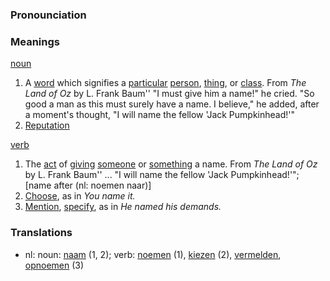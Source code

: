 ===Pronounciation===

===Meanings===

[[noun]]
# A [[word]] which signifies a [[particular]] [[person]], [[thing]], or [[class]]. From ''The Land of Oz'' by L. Frank Baum'' "I must give him a name!" he cried. "So good a man as this must surely have a name. I believe," he added, after a moment's thought, "I will name the fellow 'Jack Pumpkinhead!'"
# [[Reputation]]

[[verb]]
# The [[act]] of [[give|giving]] [[someone]] or [[something]] a name. From ''The Land of Oz'' by L. Frank Baum'' ... "I will name the fellow 'Jack Pumpkinhead!'"; [name after (nl: noemen naar)]
# [[Choose]], as in ''You name it.''
# [[Mention]], [[specify]], as in ''He named his demands.''

===Translations===
*nl: noun: [[naam]] (1, 2); verb: [[noemen]] (1), [[kiezen]] (2), [[vermelden]], [[opnoemen]] (3)